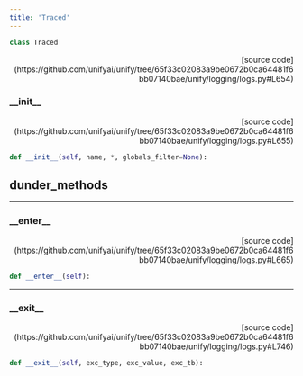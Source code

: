 ```yaml
---
title: 'Traced'
---
```


```python
class Traced
```

<p align="right">[source code](https://github.com/unifyai/unify/tree/65f33c02083a9be0672b0ca64481f6bb07140bae/unify/logging/logs.py#L654)</p>



### \_\_init\_\_

<p align="right">[source code](https://github.com/unifyai/unify/tree/65f33c02083a9be0672b0ca64481f6bb07140bae/unify/logging/logs.py#L655)</p>

```python
def __init__(self, name, *, globals_filter=None):
```



## dunder_methods

---

### \_\_enter\_\_

<p align="right">[source code](https://github.com/unifyai/unify/tree/65f33c02083a9be0672b0ca64481f6bb07140bae/unify/logging/logs.py#L665)</p>

```python
def __enter__(self):
```



---

### \_\_exit\_\_

<p align="right">[source code](https://github.com/unifyai/unify/tree/65f33c02083a9be0672b0ca64481f6bb07140bae/unify/logging/logs.py#L746)</p>

```python
def __exit__(self, exc_type, exc_value, exc_tb):
```

